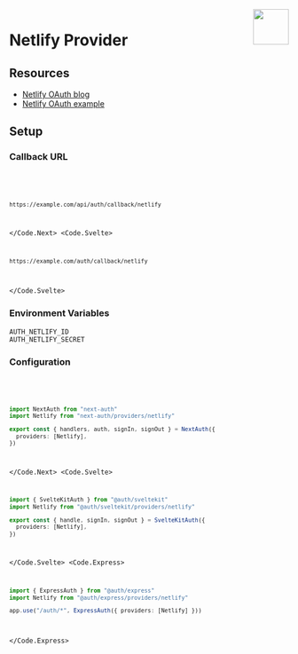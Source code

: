 
<img align="right" src="/img/providers/netlify.svg" height="64" width="64" />

# Netlify Provider

## Resources

- [Netlify OAuth blog](https://www.netlify.com/blog/2016/10/10/integrating-with-netlify-oauth2/)
- [Netlify OAuth example](https://github.com/netlify/netlify-oauth-example/)

## Setup

### Callback URL

<Code>
  <Code.Next>

```bash
https://example.com/api/auth/callback/netlify
```

  </Code.Next>
  <Code.Svelte>

```bash
https://example.com/auth/callback/netlify
```

  </Code.Svelte>
</Code>

### Environment Variables

```
AUTH_NETLIFY_ID
AUTH_NETLIFY_SECRET
```

### Configuration

<Code>
  <Code.Next>

```ts filename="/auth.ts"
import NextAuth from "next-auth"
import Netlify from "next-auth/providers/netlify"

export const { handlers, auth, signIn, signOut } = NextAuth({
  providers: [Netlify],
})
```

  </Code.Next>
  <Code.Svelte>

```ts filename="/src/auth.ts"
import { SvelteKitAuth } from "@auth/sveltekit"
import Netlify from "@auth/sveltekit/providers/netlify"

export const { handle, signIn, signOut } = SvelteKitAuth({
  providers: [Netlify],
})
```

  </Code.Svelte>
  <Code.Express>

```ts filename="/src/app.ts"
import { ExpressAuth } from "@auth/express"
import Netlify from "@auth/express/providers/netlify"

app.use("/auth/*", ExpressAuth({ providers: [Netlify] }))
```

  </Code.Express>
</Code>
